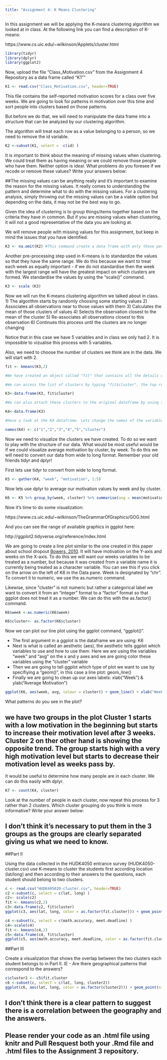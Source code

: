 ```yaml
---
title: "Assignment 4: K Means Clustering"
---
```


In this assignment we will be applying the K-means clustering algorithm we looked at in class. At the following link you can find a description of K-means:

https://www.cs.uic.edu/~wilkinson/Applets/cluster.html


```r
library(tidyr)
library(dplyr)
library(ggplot2)
```

Now, upload the file "Class_Motivation.csv" from the Assignment 4 Repository as a data frame called "K1""
```r
K1 <- read.csv("Class_Motivation.csv", header=TRUE)
```

This file contains the self-reported motivation scores for a class over five weeks. We are going to look for patterns in motivation over this time and sort people into clusters based on those patterns.

But before we do that, we will need to manipulate the data frame into a structure that can be analyzed by our clustering algorithm.

The algorithm will treat each row as a value belonging to a person, so we need to remove the id variable.

```r
K2 <-subset(K1, select = -c(id) )
```

It is important to think about the meaning of missing values when clustering. We could treat them as having meaning or we could remove those people who have them. Neither option is ideal. What problems do you foresee if we recode or remove these values? Write your answers below:

##The missing values can be anything really and it's important to examine the reason for the missing values. It really comes to understanding the pattern and determine what to do with the missing values. For a clustering analysis, simply throwing out the missing values can be a viable option but depending on the data, it may not be the best way to go. 

Given the idea of clustering is to group things/items together based on the criteria they have in common. But if you are missing values when clustering, it will not a good representative of the data you are looking at. 


We will remove people with missing values for this assignment, but keep in mind the issues that you have identified.


```r
K3 <- na.omit(K2) #This command create a data frame with only those people with no missing values. It "omits" all rows with missing values, also known as a "listwise deletion". EG - It runs down the list deleting rows as it goes.
```

Another pre-processing step used in K-means is to standardize the values so that they have the same range. We do this because we want to treat each week as equally important - if we do not standardise then the week with the largest range will have the greatest impact on which clusters are formed. We standardise the values by using the "scale()" command.

```r
K3 <- scale (K3)
```


Now we will run the K-means clustering algorithm we talked about in class. 
1) The algorithm starts by randomly choosing some starting values 
2) Associates all observations near to those values with them
3) Calculates the mean of those clusters of values
4) Selects the observation closest to the mean of the cluster
5) Re-associates all observations closest to this observation
6) Continues this process until the clusters are no longer changing

Notice that in this case we have 5 variables and in class we only had 2. It is impossible to vizualise this process with 5 variables.

Also, we need to choose the number of clusters we think are in the data. We will start with 2.

```r
fit <- kmeans(K3,2)

#We have created an object called "fit" that contains all the details of our clustering including which observations belong to each cluster.

#We can access the list of clusters by typing "fit$cluster", the top row corresponds to the original order the rows were in. Notice we have deleted some rows.

K3<-data.frame(K3, fit$cluster)

#We can also attach these clusters to the original dataframe by using the "data.frame" command to create a new data frame called K4.

K4<-data.frame(K3)

#Have a look at the K4 dataframe. Lets change the names of the variables to make it more convenient with the names() command.

names(K4) <- c("1","2","3","4","5","cluster") 
```

Now we need to visualize the clusters we have created. To do so we want to play with the structure of our data. What would be most useful would be if we could visualize average motivation by cluster, by week. To do this we will need to convert our data from wide to long format. Remember your old friends tidyr and dplyr!

First lets use tidyr to convert from wide to long format.
```r
K5 <- gather(K4, "week", "motivation", 1:5)
```

Now lets use dplyr to average our motivation values by week and by cluster.

```r
K6 <- K5 %>% group_by(week, cluster) %>% summarise(avg = mean(motivation))
```

Now it's time to do some visualization: 

https://www.cs.uic.edu/~wilkinson/TheGrammarOfGraphics/GOG.html

And you can see the range of available graphics in ggplot here:

http://ggplot2.tidyverse.org/reference/index.html

We are going to create a line plot similar to the one created in this paper about school dropout [Bowers, 2010](http://pareonline.net/pdf/v15n7.pdf). It will have motivation on the Y-axis and weeks on the X-axis. To do this we will want our weeks variables to be treated as a number, but because it was created from a variable name it is currently being treated as a character variable. You can see this if you click on the arrow on the left of K6 in the Data pane. Week is designated by "chr". To convert it to numeric, we use the as.numeric command. 

Likewise, since "cluster" is not numeric but rather a categorical label we want to convert it from an "integer" format to a "factor" format so that ggplot does not treat it as a number. We can do this with the as.factor() command.

```r
K6$week <-as.numeric(K6$week)

K6$cluster<- as.factor(K6$cluster)
```

Now we can plot our line plot using the ggplot command, "ggplot()".

- The first argument in a ggplot is the dataframe we are using: K6
- Next is what is called an aesthetic (aes), the aesthetic tells ggplot which variables to use and how to use them. Here we are using the variables "week" and "avg" on the x and y axes and we are going color these variables using the "cluster" variable
- Then we are going to tell ggplot which type of plot we want to use by specifiying a "geom()", in this case a line plot: geom_line()
- Finally we are going to clean up our axes labels: xlab("Week") & ylab("Average Motivation")

```r
ggplot(K6, aes(week, avg, colour = cluster)) + geom_line() + xlab("Week") + ylab("Average Motivation")
```

What patterns do you see in the plot?

## we have two  groups in the plot Cluster 1 starts with a low motivation in the beginning but starts to increase their motivation level after 3 weeks. Cluster 2 on ther other hand is showing the opposite trend. The group starts high with a very high motivation level but starts to decrease their motivation level as weeks pass by.

It would be useful to determine how many people are in each cluster. We can do this easily with dplyr.

```r
K7 <- count(K4, cluster)
```

Look at the number of people in each cluster, now repeat this process for 3 rather than 2 clusters. Which cluster grouping do you think is more informative? Write your answer below:

## I don't think it's necessary to put them in the 3 groups as the groups are clearly separated giving us what we need to know.

##Part II

Using the data collected in the HUDK4050 entrance survey (HUDK4050-cluster.csv) use K-means to cluster the students first according location (lat/long) and then according to their answers to the questions, each student should belong to two clusters.

```r
c <- read.csv("HUDK405020-cluster.csv", header=TRUE)
c2 <-subset(c, select = c(lat, long) )
c2<- scale(c2)
fit <- kmeans(c2,2)
c3<-data.frame(c2, fit$cluster)
ggplot(c3, aes(lat, long, color = as.factor(fit.cluster))) + geom_point(size = 3)

c4 <-subset(c, select = c(math.accuracy, meet.deadline) )
c4<-scale(c4)
fit <- kmeans(c4,2)
c5<-data.frame(c4, fit$cluster)
ggplot(c5, aes(math.accuracy, meet.deadline, color = as.factor(fit.cluster))) + geom_point(size = 3)

```




##Part III

Create a visualization that shows the overlap between the two clusters each student belongs to in Part II. IE - Are there geographical patterns that correspond to the answers? 

```r
c$cluster2 <- c5$fit.cluster
c6 <-subset(c, select = c(lat, long, cluster2))
ggplot(c6, aes(lat, long, color = as.factor(cluster2))) + geom_point(size = 3)
```
## I don't think there is a clear pattern to suggest there is a correlation between the geography and the answers. 

## Please render your code as an .html file using knitr and Pull Resquest both your .Rmd file and .html files to the Assignment 3 repository.

